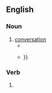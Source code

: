 ==English==

===Noun===
{{en-noun}}

# [[conversation]]
#* {{RQ:Carlyle Past and Present|book=3|chapter=Happy|text=“I have no appetite; I can't eat!” — “My dear fellow,” answered the Doctor in mildest tone, “it isn't of the slightest consequence;” — and continued his philosophical '''discoursings''' with us!}}
#* {{RQ:Dickens Martin Chuzzlewit|passage=Mrs Gamp and Mr Sweedlepipe had many deep '''discoursings''' on the subject of this mysterious customer{{...}}}}

===Verb===
{{head|en|verb form}}

# {{present participle of|en|discourse|nocat=1}}